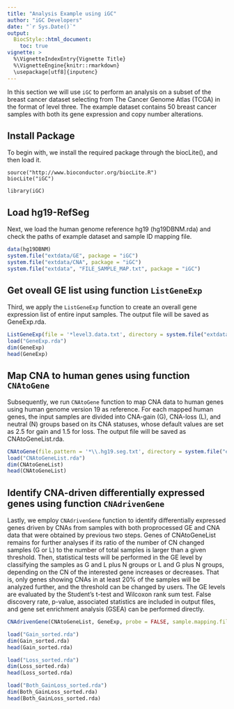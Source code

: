 ```yaml
---
title: "Analysis Example using iGC"
author: "iGC Developers"
date: "`r Sys.Date()`"
output:
  BiocStyle::html_document:
    toc: true
vignette: >
  %\VignetteIndexEntry{Vignette Title}
  %\VignetteEngine{knitr::rmarkdown}
  \usepackage[utf8]{inputenc}
---
```


In this section we will use `iGC` to perform an analysis on a subset of the breast cancer dataset selecting from The Cancer Genome Atlas (TCGA) in the format of level three. The example dataset contains 50 breast cancer samples with both its gene expression and copy number alterations.

## Install Package

To begin with, we install the required package through the biocLite(), and then load it.

```{}
source("http://www.bioconductor.org/biocLite.R")
biocLite("iGC")

library(iGC)
```

## Load hg19-RefSeg

Next, we load the human genome reference hg19 (hg19DBNM.rda) and check the paths of example dataset and sample ID mapping file.

```r
data(hg19DBNM)
system.file("extdata/GE", package = "iGC")
system.file("extdata/CNA", package = "iGC")
system.file("extdata", "FILE_SAMPLE_MAP.txt", package = "iGC")
```

## Get oveall GE list using function `ListGeneExp`

Third, we apply the `ListGeneExp` function to create an overall gene expression list of entire input samples. The output file will be saved as GeneExp.rda.

```r
ListGeneExp(file = '*level3.data.txt', directory = system.file("extdata/GE", package = "iGC"), tcga = TRUE, probe = FALSE, outputList = TRUE)
load("GeneExp.rda")
dim(GeneExp)
head(GeneExp)
```

## Map CNA to human genes using function `CNAtoGene`

Subsequently, we run `CNAtoGene` function to map CNA data to human genes using human genome version 19 as reference. For each mapped human genes, the input samples are divided into CNA-gain (G), CNA-loss (L), and neutral (N) groups based on its CNA statuses, whose default values are set as 2.5 for gain and 1.5 for loss. The output file will be saved as CNAtoGeneList.rda.

```r
CNAtoGene(file.pattern = '*\\.hg19.seg.txt', directory = system.file("extdata/CNA", package = "iGC"), tcga = TRUE, cna.gain.threshold = 2.7, cna.loss.threshold = 1.3, col.sample = 1, col.chromosome = 2, col.startloci = 3, col.endloci = 4, col.seg.mean = 6, outputList = TRUE)
load("CNAtoGeneList.rda")
dim(CNAtoGeneList)
head(CNAtoGeneList)
```

## Identify CNA-driven differentially expressed genes using function `CNAdrivenGene`

Lastly, we employ `CNAdrivenGene` function to identify differentially expressed genes driven by CNAs from samples with both proprocessed GE and CNA data that were obtained by previous two steps. Genes of CNAtoGeneList remains for further analyses if its ratio of the number of CN changed samples (G or L) to the number of total samples is larger than a given threshold. Then, statistical tests will be performed in the GE level by classifying the samples as G and L plus N groups or L and G plus N groups, depending on the CN of the interested gene increases or decreases. 
That is, only genes showing CNAs in at least 20% of the samples will be analyzed further, and the threshold can be changed by users. The GE levels are evaluated by the Student’s t-test and Wilcoxon rank sum test. False discovery rate, p-value, associated statistics are included in output files, and gene set enrichment analysis (GSEA) can be performed directly.

```r
CNAdrivenGene(CNAtoGeneList, GeneExp, probe = FALSE, sample.mapping.file =  'FILE_SAMPLE_MAP.txt', directory = system.file("extdata", package = "iGC"), map.loc.start = 43, map.loc.end = 49, gain.ratio = 0.15, loss.ratio = 0.15, tcga = TRUE, outputList = TRUE, output_GSEA = FALSE)

load("Gain_sorted.rda")
dim(Gain_sorted.rda)
head(Gain_sorted.rda)

load("Loss_sorted.rda")
dim(Loss_sorted.rda)
head(Loss_sorted.rda)

load("Both_GainLoss_sorted.rda")
dim(Both_GainLoss_sorted.rda)
head(Both_GainLoss_sorted.rda)
```

